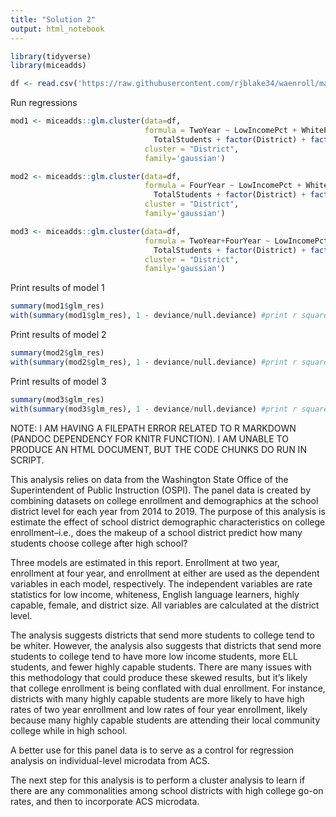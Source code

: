 ```yaml
---
title: "Solution 2"
output: html_notebook
---
```


```r
library(tidyverse)
library(miceadds)

df <- read.csv('https://raw.githubusercontent.com/rjblake34/waenroll/main/waenrolldf.csv', header=TRUE)
```

Run regressions
```r
mod1 <- miceadds::glm.cluster(data=df,
                              formula = TwoYear ~ LowIncomePct + WhitePct + ELLPct + HighlyCapablePct + FemalePct +
                                TotalStudents + factor(District) + factor(Year),
                              cluster = "District",
                              family='gaussian')

mod2 <- miceadds::glm.cluster(data=df,
                              formula = FourYear ~ LowIncomePct + WhitePct + ELLPct + HighlyCapablePct + FemalePct +
                                TotalStudents + factor(District) + factor(Year),
                              cluster = "District",
                              family='gaussian')

mod3 <- miceadds::glm.cluster(data=df,
                              formula = TwoYear+FourYear ~ LowIncomePct + WhitePct + ELLPct + HighlyCapablePct + FemalePct +
                                TotalStudents + factor(District) + factor(Year),
                              cluster = "District",
                              family='gaussian')
```

Print results of model 1
```r
summary(mod1$glm_res)
with(summary(mod1$glm_res), 1 - deviance/null.deviance) #print r squared
```

Print results of model 2
```r
summary(mod2$glm_res)
with(summary(mod2$glm_res), 1 - deviance/null.deviance) #print r squared
```

Print results of model 3
```r
summary(mod3$glm_res)
with(summary(mod3$glm_res), 1 - deviance/null.deviance) #print r squared
```

NOTE: I AM HAVING A FILEPATH ERROR RELATED TO R MARKDOWN (PANDOC DEPENDENCY FOR KNITR FUNCTION). I AM UNABLE TO PRODUCE
AN HTML DOCUMENT, BUT THE CODE CHUNKS DO RUN IN SCRIPT.

This analysis relies on data from the Washington State Office of the Superintendent of Public Instruction (OSPI).
The panel data is created by combining datasets on college enrollment and demographics at the school district level for
each year from 2014 to 2019. The purpose of this analysis is estimate the effect of school district demographic
characteristics on college enrollment--i.e., does the makeup of a school district predict how many students choose
college after high school?

Three models are estimated in this report. Enrollment at two year, enrollment at four year, and enrollment at either are
used as the dependent variables in each model, respectively. The independent variables are rate statistics for
low income, whiteness, English language learners, highly capable, female, and district size. All variables are
calculated at the district level.

The analysis suggests districts that send more students to college tend to be whiter. However, the analysis also
suggests that districts that send more students to college tend to have more low income students, more ELL students,
and fewer highly capable students. There are many issues with this methodology that could produce these skewed results,
but it's likely that college enrollment is being conflated with dual enrollment. For instance, districts with many
highly capable students are more likely to have high rates of two year enrollment and low rates of four year enrollment,
likely because many highly capable students are attending their local community college while in high school.

A better use for this panel data is to serve as a control for regression analysis on individual-level microdata from
ACS.

The next step for this analysis is to perform a cluster analysis to learn if there are any commonalities among school
districts with high college go-on rates, and then to incorporate ACS microdata.

